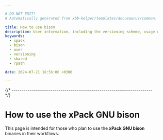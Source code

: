 ```yaml
---

# DO NOT EDIT!
# Automatically generated from xbb-helper/templates/docusaurus/common.

title: How to use bison
description: User information, including the versioning scheme, usage of shared libraries, and RPATH configuration on GNU/Linux.
keywords:
  - xpack
  - bison
  - user
  - versioning
  - shared
  - rpath

date: 2024-07-21 18:56:00 +0300

---
```




{/* ------------------------------------------------------------------------ */}

# How to use the xPack GNU bison

This page is intended for those who plan
to use the **xPack GNU bison** binaries in their workflows.

<Versioning/>

<LibrariesAndRpath/>

<More/>

<UseInTesting/>

